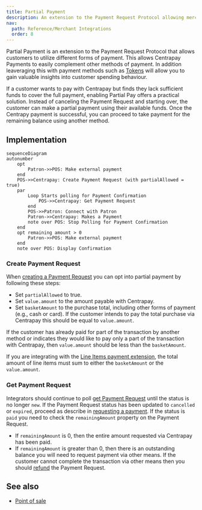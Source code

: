 ```yaml
---
title: Partial Payment
description: An extension to the Payment Request Protocol allowing merchant integrators to accept a partial amount of a transaction through Centrapay.
nav:
  path: Reference/Merchant Integrations
  order: 8
---
```


Partial Payment is an extension to the Payment Request Protocol that allows
customers to utilize different forms of payment. This allows Centrapay Payments
to easily complement other methods of payment. In addition
leaveraging this with payment methods such as
[Tokens](https://docs.centrapay.com/api/assets#tokens-experimental) will allow you
to gain valuable insights into customer spending behaviour.

If a customer wants to pay with Centrapay but finds they lack sufficient funds
to cover the full payment, enabling Partial Pay offers a practical solution.
Instead of canceling the Payment Request and starting over, the customer can
make a partial payment using their available funds. Once the Centrapy payment
is successful, you can proceed to take payment for the remaining balance using
another method.

## Implementation

```mermaid
sequenceDiagram
autonumber
	opt
		Patron->>POS: Make external payment
	end
	POS->>Centrapay: Create Payment Request (with partialAllowed = true)
	par
		Loop Starts polling for Payment Confirmation
			POS->>Centrapay: Get Payment Request
		end
		POS->>Patron: Connect with Patron
		Patron->>Centrapay: Makes a Payment
		note over POS: Stop Polling for Payment Confirmation
	end
	opt remaining amount > 0
		Patron->>POS: Make external payment
	end
	note over POS: Display Confirmation
```

### Create Payment Request

When [creating a Payment Request](https://docs.centrapay.com/api/payment-requests#create-a-payment-request)
you can opt into partial payment by following these steps:

- Set `partialAllowed` to true.
- Set `value.amount` to the amount payable with Centrapay.
- Set `basketAmount` to the purchase total, including other forms of payment
(e.g., cash or card). If the customer intends to pay the total purchase via
Centrapay this should be equal to `value.amount`.

If the customer has already paid for part of the transaction by another method
or indicates they would like to pay only a part of the transaction with Centrapay,
then `value.amount` should be less than the `basketAmount`.

If you are integrating with the [Line Items payment extension](/guides/line-items),
the total amount of line items must sum to either the `basketAmount` or the
`value.amount`.

### Get Payment Request

Integrators should continue to poll [get Payment Request](https://docs.centrapay.com/api/payment-requests#get-a-payment-request)
until the status is no longer `new`. If the Payment Request status has been
updated to `cancelled` or `expired`, proceed as describe in [requesting a payment](/guides/requesting-payment#polling-for-payment-confirmation).
If the status is `paid` you need to check the `remainingAmount` property on the
Payment Request.

- If `remainingAmount` is 0, then the entire amount requested via Centrapay
has been paid.
- If `remainingAmount` is greater than 0, then there is an outstanding balance
you will need to request payment via other means. If the customer cannot complete
the transaction via other means then you should
[refund](https://docs.centrapay.com/api/payment-requests#refund-a-payment-request)
the Payment Request.

## See also

- [Point of sale](/guides/point-of-sale/)
